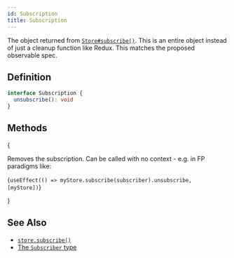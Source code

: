 ```yaml
---
id: Subscription
title: Subscription
---
```



The object returned from [`Store#subscribe()`](../classes/Store#subscribe). This is an entire object instead of just a cleanup function like Redux. This matches the proposed observable spec.

## Definition

```ts
interface Subscription {
  unsubscribe(): void
}
```

## Methods

{<Legend>
  <Item name="unsubscribe">
    <p>
      Removes the subscription. Can be called with no context - e.g. in FP
      paradigms like:
    </p>
    <Ts>{`useEffect(() => myStore.subscribe(subscriber).unsubscribe, [myStore])`}</Ts>
  </Item>
</Legend>}

## See Also

- [`store.subscribe()`](../classes/Store#subscribe)
- [The `Subscriber` type](Subscriber)
